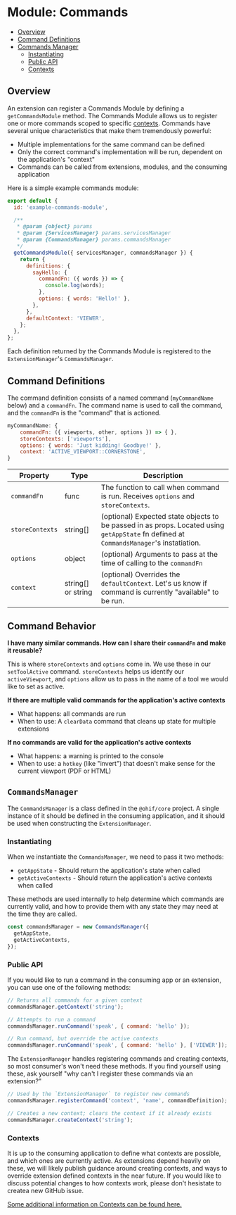 # Module: Commands

- [Overview](#overview)
- [Command Definitions](#command-definitions)
- [Commands Manager](#commands-manager)
  - [Instantiating](#instatiating)
  - [Public API](#public-api)
  - [Contexts](#contexts)

## Overview

An extension can register a Commands Module by defining a `getCommandsModule`
method. The Commands Module allows us to register one or more commands scoped to
specific [contexts](./../index.md#contexts). Commands have several unique
characteristics that make them tremendously powerful:

- Multiple implementations for the same command can be defined
- Only the correct command's implementation will be run, dependent on the
  application's "context"
- Commands can be called from extensions, modules, and the consuming application

Here is a simple example commands module:

```js
export default {
  id: 'example-commands-module',

  /**
   * @param {object} params
   * @param {ServicesManager} params.servicesManager
   * @param {CommandsManager} params.commandsManager
   */
  getCommandsModule({ servicesManager, commandsManager }) {
    return {
      definitions: {
        sayHello: {
          commandFn: ({ words }) => {
            console.log(words);
          },
          options: { words: 'Hello!' },
        },
      },
      defaultContext: 'VIEWER',
    };
  },
};
```

Each definition returned by the Commands Module is registered to the
`ExtensionManager`'s `CommandsManager`.

## Command Definitions

The command definition consists of a named command (`myCommandName` below) and a
`commandFn`. The command name is used to call the command, and the `commandFn`
is the "command" that is actioned.

```js
myCommandName: {
	commandFn: ({ viewports, other, options }) => { },
	storeContexts: ['viewports'],
	options: { words: 'Just kidding! Goodbye!' },
	context: 'ACTIVE_VIEWPORT::CORNERSTONE',
}
```

| Property        | Type               | Description                                                                                                                             |
| --------------- | ------------------ | --------------------------------------------------------------------------------------------------------------------------------------- |
| `commandFn`     | func               | The function to call when command is run. Receives `options` and `storeContexts`.                                                       |
| `storeContexts` | string[]           | (optional) Expected state objects to be passed in as props. Located using `getAppState` fn defined at `CommandsManager`'s instatiation. |
| `options`       | object             | (optional) Arguments to pass at the time of calling to the `commandFn`                                                                  |
| `context`       | string[] or string | (optional) Overrides the `defaultContext`. Let's us know if command is currently "available" to be run.                                 |

## Command Behavior

**I have many similar commands. How can I share their `commandFn` and make it
reusable?**

This is where `storeContexts` and `options` come in. We use these in our
`setToolActive` command. `storeContexts` helps us identify our `activeViewport`,
and `options` allow us to pass in the name of a tool we would like to set as
active.

**If there are multiple valid commands for the application's active contexts**

- What happens: all commands are run
- When to use: A `clearData` command that cleans up state for multiple
  extensions

**If no commands are valid for the application's active contexts**

- What happens: a warning is printed to the console
- When to use: a `hotkey` (like "invert") that doesn't make sense for the
  current viewport (PDF or HTML)

## `CommandsManager`

The `CommandsManager` is a class defined in the `@ohif/core` project. A single
instance of it should be defined in the consuming application, and it should be
used when constructing the `ExtensionManager`.

### Instantiating

When we instantiate the `CommandsManager`, we need to pass it two methods:

- `getAppState` - Should return the application's state when called
- `getActiveContexts` - Should return the application's active contexts when
  called

These methods are used internally to help determine which commands are currently
valid, and how to provide them with any state they may need at the time they are
called.

```js
const commandsManager = new CommandsManager({
  getAppState,
  getActiveContexts,
});
```

### Public API

If you would like to run a command in the consuming app or an extension, you can
use one of the following methods:

```js
// Returns all commands for a given context
commandsManager.getContext('string');

// Attempts to run a command
commandsManager.runCommand('speak', { command: 'hello' });

// Run command, but override the active contexts
commandsManager.runCommand('speak', { command: 'hello' }, ['VIEWER']);
```

The `ExtensionManager` handles registering commands and creating contexts, so
most consumer's won't need these methods. If you find yourself using these, ask
yourself "why can't I register these commands via an extension?"

```js
// Used by the `ExtensionManager` to register new commands
commandsManager.registerCommand('context', 'name', commandDefinition);

// Creates a new context; clears the context if it already exists
commandsManager.createContext('string');
```

### Contexts

It is up to the consuming application to define what contexts are possible, and
which ones are currently active. As extensions depend heavily on these, we will
likely publish guidance around creating contexts, and ways to override extension
defined contexts in the near future. If you would like to discuss potential
changes to how contexts work, please don't hesistate to createa new GitHub
issue.

[Some additional information on Contexts can be found here.](./../index.md#contexts)
